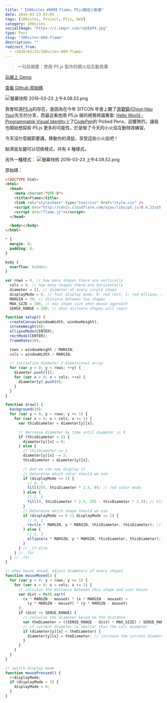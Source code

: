 ```yaml
---
title: "【100sites #009】Flame，P5js酷炫小動畫"
date: 2016-03-23 07:05
tags: [100sites, Project, P5js, Web]
category: 100sites
socialImage: "https://i.imgur.com/rqkEbP4.jpg"
type: Post
slug: "100sites-009-flame"
description: ""
redirect_from:
  - /2016/03/23/100sites-009-flame/
---
```


> 一句話摘要：使用 P5.js 製作的類火焰互動效果

[玩線上 Demo](http://kamigami55.github.io/100sites/009_Flame/)

[查看 Github 原始碼](https://github.com/eason-dev/100sites/tree/gh-pages/009_Flame)

![螢幕快照 2016-03-23 上午4.08.53.png](https://i.imgur.com/rqkEbP4.jpg)

我會知道[P5.js](http://p5js.org)的存在，是因為在今年 SITCON 年會上聽了[游宭鎬(Chiun Hau You)](https://www.behance.net/chiunhauyou)先生的分享，而最近看他用 P5.js 做的視覺辨識專案: [Hello World - Programmable Visual Identity](https://www.behance.net/gallery/34490551/Hello-World-Programmable-Visual-Identity)上了[CodePen](http://codepen.io)的 Picked Pens，迴響熱烈，讓我也開始想探索 P5.js 更多的可能性，於是做了今天的小火焰互動特效練習。

今天沒什麼細節要講，移動你的滑鼠，享受這些小火焰吧！

點滑鼠左鍵可以切換樣式，共有 4 種樣式。

另外一種樣式：
![螢幕快照 2016-03-23 上午4.09.52.png](https://i.imgur.com/2hriTFz.jpg)

原始碼：

```html index.html
<!DOCTYPE html>
<html>
  <head>
    <meta charset-"UTF-8">
    <title>Flame</title>
    <link rel="stylesheet" type="text/css" href="style.css" />
    <script src="http://cdnjs.cloudflare.com/ajax/libs/p5.js/0.4.23/p5.js"></script>
    <script src="flame.js"></script>
  </head>

  <body></body>
</html>
```

```css style.css
* {
  margin: 0;
  padding: 0;
}

body {
  overflow: hidden;
}
```

```javascript flame.js
var rows = 0, // how many shapes there are vertically
  cols = 0, // how many shapes there are horizontally
  diameter = [], // diameter of every single shape
  displayMode = 0, // four display mode: 0: red rect, 1: red ellipse, 2: blue rect, 3: blue ellipse
  MARGIN = 30, // distance between two shapes
  MAX_SIZE = 100, // max shape size when mouse approach
  SENSE_RANGE = 200; // what distance shapes will react

function setup() {
  createCanvas(windowWidth, windowHeight);
  strokeWeight(0);
  ellipseMode(CENTER);
  rectMode(CENTER);
  frameRate(30);

  rows = windowHeight / MARGIN;
  cols = windowWidth / MARGIN;

  // initialize diameter 2-dimensional array
  for (var y = 0; y < rows; ++y) {
    diameter.push([]);
    for (var x = 0; x < cols; ++x) {
      diameter[y].push(0);
    }
  }
}

function draw() {
  background(20);
  for (var y = 0; y < rows; y += 1) {
    for (var x = 0; x < cols; x += 1) {
      var thisDiameter = diameter[y][x];

      // decrease diameter by time until diameter is 0
      if (thisDiameter < 2) {
        diameter[y][x] = 0;
      } else {
        // thisDiameter >= 2
        diameter[y][x] -= 2;
        thisDiameter = diameter[y][x];

        // And we can now display it
        // Determine which color should we use
        if (displayMode <= 1) {
          // 0, 1
          fill(255, thisDiameter * 2.5, 0); // red color mode
        } else {
          // 2, 3
          fill(0, thisDiameter * 2.5, 255 - thisDiameter * 1.5); // blue color mode
        }
        // Determine which shape should we use
        if (displayMode == 0 || displayMode == 2) {
          // 0, 2
          rect(x * MARGIN, y * MARGIN, thisDiameter, thisDiameter); // rect mode
        } else {
          // 1, 3
          ellipse(x * MARGIN, y * MARGIN, thisDiameter, thisDiameter); // ellipse mode
        }
      } // .if-else
    } // .for
  } // .for
}

// when mouse moved, adjust diameters of every shapes
function mouseMoved() {
  for (var y = 0; y < rows; y += 1) {
    for (var x = 0; x < cols; x += 1) {
      // calculus the distance between this shape and user mouse
      var dist = Math.sqrt(
        (x * MARGIN - mouseX) * (x * MARGIN - mouseX) +
          (y * MARGIN - mouseY) * (y * MARGIN - mouseY)
      );
      if (dist <= SENSE_RANGE) {
        // calculus the diameter based on the distance
        var theDiameter = ((SENSE_RANGE - dist) * MAX_SIZE) / SENSE_RANGE;
        // if current diameter is smaller than the calc diameter
        if (diameter[y][x] < theDiameter) {
          diameter[y][x] = theDiameter; // increase the current diameter to it should be
        }
      }
    }
  }
}

// switch display mode
function mousePressed() {
  ++displayMode;
  if (displayMode > 3) {
    displayMode = 0;
  }
}
```
